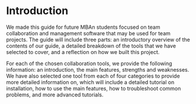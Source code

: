 # Introduction {-}

We made this guide for future MBAn students focused on team collaboration and management software that may be used for team projects. The guide will include three parts: an introductory overview of the contents of our guide, a detailed breakdown of the tools that we have selected to cover, and a reflection on how we built this project.

For each of the chosen collaboration tools, we provide the following information: an introduction, the main features, strengths and weaknesses. We have also selected one tool from each of four categories to provide more detailed information on, which will include a detailed tutorial on installation, how to use the main features, how to troubleshoot common problems, and more advanced tutorials.
